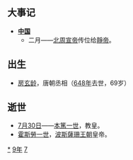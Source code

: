 {{yearTOC|579|高昌'''[[延昌_(麴乾固)|延昌]]十九年'''；西梁'''[[天保_(萧岿)|天保]]十八年'''；南朝陳'''[[太建|太建]]十一年'''；北周'''[[大成_(宇文赟)|大成]]元年'''，'''[[大象_(宇文衍)|大象]]元年'''；新罗'''[[鴻濟|鴻濟]]八年'''}}

== 大事记 ==
* '''[[中国|中国]]'''
** 二月——[[北周宣帝|北周宣帝]]传位给[[宇文衍|靜帝]]。

== 出生 ==
* [[房玄龄|房玄龄]]，唐朝丞相（[[648年|648年]]去世，69岁）

== 逝世 ==
{{Wikisource year mention}}
*[[7月30日|7月30日]]——[[本篤一世|本篤一世]]，教皇。
*[[霍斯勞一世|霍斯勞一世]]，[[波斯|波斯]][[薩珊王朝|薩珊王朝]]皇帝。

[[Category:579年|*]]
[[Category:570年代|9年]]
[[Category:6世纪各年|7]]